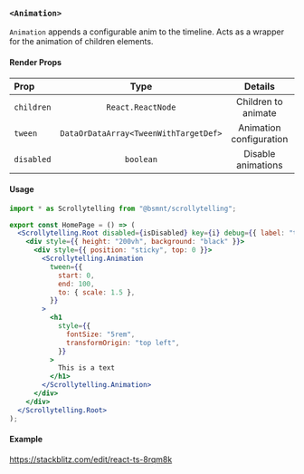 ### `<Animation>`

`Animation` appends a configurable anim to the timeline. Acts as a wrapper for the animation of children elements.

#### Render Props

| Prop       |                 Type                  |         Details         | Default |
| :--------- | :-----------------------------------: | :---------------------: | ------: |
| `children` |           `React.ReactNode`           |   Children to animate   |       - |
| `tween`    | `DataOrDataArray<TweenWithTargetDef>` | Animation configuration |       - |
| `disabled` |               `boolean`               |   Disable animations    | `false` |

#### Usage

```jsx copy
import * as Scrollytelling from "@bsmnt/scrollytelling";

export const HomePage = () => (
  <Scrollytelling.Root disabled={isDisabled} key={i} debug={{ label: "texts" }}>
    <div style={{ height: "200vh", background: "black" }}>
      <div style={{ position: "sticky", top: 0 }}>
        <Scrollytelling.Animation
          tween={{
            start: 0,
            end: 100,
            to: { scale: 1.5 },
          }}
        >
          <h1
            style={{
              fontSize: "5rem",
              transformOrigin: "top left",
            }}
          >
            This is a text
          </h1>
        </Scrollytelling.Animation>
      </div>
    </div>
  </Scrollytelling.Root>
);
```

#### Example

https://stackblitz.com/edit/react-ts-8rqm8k

